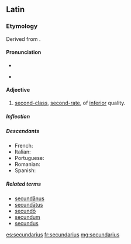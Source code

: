 ==Latin==

===Etymology===
Derived from {{suffix|secundus|t1=second|ārius|t2=adjective forming suffix|lang=la}}.

====Pronunciation====
* {{la-pronunc|secundārius}}
* {{a|Ecclesiastical}} {{IPA|/se.kunˈda.ri.us/|[se.kunˈdaː.ri̯us]|lang=la}}

====Adjective====
{{la-adj-1&2|secundārius|secundāria|secundārium}}

# [[second-class]], [[second-rate]], of [[inferior]] quality.

=====Inflection=====
{{la-decl-1&2|secundāri}}

=====Descendants=====
* French: {{l|fr|secondaire}}
* Italian: {{l|it|secondario}}
* Portuguese: {{l|pt|secundário}}
* Romanian: {{l|ro|secundar}}
* Spanish: {{l|es|secundario}}

=====Related terms=====
* [[secundanus|secundānus]]
* [[secundatus|secundātus]]
* [[secundo#Latin|secundō]]
* [[secundum]]
* [[secundus]]

[[es:secundarius]]
[[fr:secundarius]]
[[mg:secundarius]]